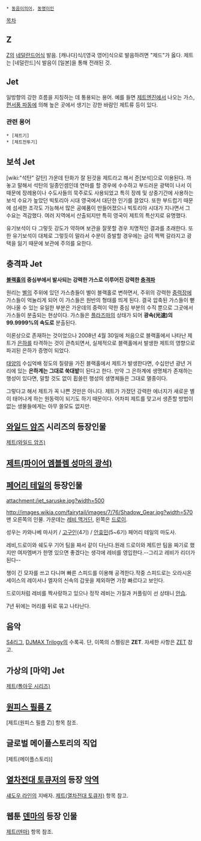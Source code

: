  * [[동음이의어]], [[동명이인]]

[[목차]]

== Z ==
[[Z]]의 [[네덜란드어]]식 발음. [캐나다]식/[영국 영어]식으로 발음하려면 "제드"가 옳다. 제트는 [네덜란드]식 발음이 [일본]을 통해 전래된 것.

== Jet ==
일방향의 강한 흐름을 지칭하는 데 통용되는 용어. 예를 들면 [[제트엔진]]에서 나오는 가스, [[편서풍 파동]]에 의해 높은 곳에서 생기는 강한 바람인 제트류 등이 있다. 

=== 관련 용어 ===
 * [제트기]
 * [제트전투기]

== 보석 Jet ==
[wiki:"석탄" 갈탄] 가운데 탄화가 잘 된것을 제트라고 해서 준[보석]으로 이용된다. 까놓고 말해서 석탄의 일종인셈인데 연마를 할 경우에 수수하고 부드러운 광택이 나서 이 때문에 장례용이나 수도사들의 묵주로도 사용되었고 특히 장례 및 상중기간에 사용하는 보석 수요가 높았던 빅토리아 시대 영국에서 대단한 인기를 끌었다. 또한 부드럽기 때문에 섬세한 조각도 가능해서 많은 공예품이 만들어졌으나 빅토리아 시대가 지나면서 그 수요는 격감했다. 여러 지역에서 산출되지만 특히 영국이 제트의 특산지로 유명했다.

유기보석이 다 그렇듯 강도가 약하며 보관을 잘못할 경우 치명적인 결과를 초래한다. 또한 유기보석이 대체로 그렇듯이 말라서 수분이 증발할 경우에는 금이 쩍쩍 갈라지고 광택을 잃기 때문에 보관에 주의를 요한다.

== 충격파 Jet ==
{{{#!html
<img src="http://imgnews.naver.com/image/105/2008/04/25/balck8425.jpg">
}}}

'''[[블랙홀]]의 중심부에서 발사되는 강력한 가스로 이루어진 강력한 [[충격파]]'''

원리는 [[별]]의 주위에 있던 가스층들이 별이 블랙홀로 변하면서, 주위의 강력한 [[중력]]장에 가스들이 억눌리게 되어 이 가스들은 원반의 형태를 띄게 된다. 결국 압축된 가스들이 뻗어나올 수 있는 유일한 부분은 가운데의 중력이 약한 중심 부분의 수직 뿐으로 그곳에서 가스들이 분출되는 현상이다. 가스들은 [[플라즈마]]의 상태가 되어 '''광속(光速)의 99.9999%의 속도로''' 분출된다.

이론상으로 존재하는 것이었으나 2008년 4월 30일에 처음으로 블랙홀에서 나타난 제트가 [[은하]]를 타격하는 것이 관측되면서, 실제적으로 블랙홀에서 발생한 제트의 영향으로 파괴된 은하가 증명이 되었다.

[[태양]]의 수십억배 정도의 질량을 가진 블랙홀에서 제트가 발생한다면, 수십만년 광년 거리에 있는 '''은하계는 그대로 쑥대밭'''이 된다고 한다. 만약 그 은하계에 생명체가 존재하는 행성이 있다면, 말할 것도 없이 휩쓸린 행성의 생명체들은 그대로 멸종이다.

그렇다고 해서 제트가 꼭 나쁜 것만은 아니다. 제트가 가졌던 강력한 에너지가 새로운 별이 태어나게 하는 원동력이 되기도 하기 때문이다. 어차피 제트를 맞고서 생존할 방법이 없는 생물들에게는 아무 쓸모도 없지만.


== [[와일드 암즈]] 시리즈의 등장인물 ==
[[제트(와일드 암즈)]]

== [[제트(파이어 엠블렘 성마의 광석)]] ==

== [[페어리 테일]]의 등장인물 ==
attachment:/jet_saruske.jpg?width=500

http://images.wikia.com/fairytail/images/7/76/Shadow_Gear.jpg?width=570
맨 오른쪽의 인물. 가운데는 [[레비 맥거딘]], 왼쪽은 [[드로이]].

성우는 카와나베 마사키 / [[고구인]](4기) / [[안효민]](5~6기)
페어리 테일의 마도사. 

레비,드로이와 쉐도우 기어 팀을 짜서 같이 다닌다.원래 드로이와 제트만 팀을 짜기로 했지만 여자멤버가 한명 있으면 좋겠다는 생각에 레비를 영입한다.--그리고 레비가 리더가 된다-- 

챙이 긴 모자를 쓰고 다니며 빠른 스피드를 이용해 공격한다.작중 스피드로는 오라시온 세이스의 레이서나 엘자의 신속의 갑옷을 제외하면 가장 빠르다고 보인다.

드로이처럼 레비를 짝사랑하고 있으나 정작 레비는 가질과 커플링이 선 상태니 [[안습]].

7년 뒤에는 머리를 뒤로 묶고 나타난다.

== 음악 ==
[[S4리그]], [[DJMAX Trilogy]]의 수록곡.
단, 이쪽의 스펠링은 '''ZET'''. 자세한 사항은 [[ZET]] 참고.

== 가상의 [마약] Jet ==
[[제트(폴아웃 시리즈)]]

== [[원피스 필름 Z]] ==
[제트(원피스 필름 Z)] 항목 참조.

== 글로벌 메이플스토리의 직업 ==
[제트(메이플스토리)]

== [[열차전대 토큐저]]의 등장 [[악역]] ==
[[섀도우 라인]]의 지배자. [[제트(열차전대 토큐저)]] 항목 참고.

== 웹툰 [[덴마]]의 등장 인물 ==
[[제트(덴마)]] 항목 참조.
